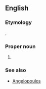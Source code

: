 ==English==

===Etymology===
{{etyl|el}}.

===Proper noun===
{{en-proper noun}}

# {{surname}}

===See also===
* [[Angelopoulos]]